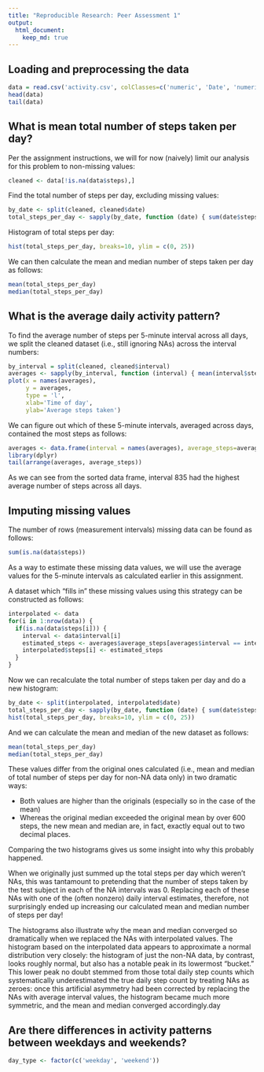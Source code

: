 ```yaml
---
title: "Reproducible Research: Peer Assessment 1"
output: 
  html_document:
    keep_md: true
---
```



## Loading and preprocessing the data

```R
data = read.csv('activity.csv', colClasses=c('numeric', 'Date', 'numeric'))
head(data)
tail(data)
```


## What is mean total number of steps taken per day?

Per the assignment instructions, we will for now (naively) limit our analysis for this
problem to non-missing values:

```R
cleaned <- data[!is.na(data$steps),]
```

Find the total number of steps per day, excluding missing values:

```R
by_date <- split(cleaned, cleaned$date)
total_steps_per_day <- sapply(by_date, function (date) { sum(date$steps) })
```

Histogram of total steps per day:

```R
hist(total_steps_per_day, breaks=10, ylim = c(0, 25))
```

We can then calculate the mean and median number of steps taken per day as follows:

```R
mean(total_steps_per_day)
median(total_steps_per_day)
```


## What is the average daily activity pattern?

To find the average number of steps per 5-minute interval across all days, we split the
cleaned dataset (i.e., still ignoring NAs) across the interval numbers:

```R
by_interval = split(cleaned, cleaned$interval)
averages <- sapply(by_interval, function (interval) { mean(interval$steps) })
plot(x = names(averages),
     y = averages,
     type = 'l',
     xlab='Time of day',
     ylab='Average steps taken')
```

We can figure out which of these 5-minute intervals, averaged across days, contained the
most steps as follows:

```R
averages <- data.frame(interval = names(averages), average_steps=averages)
library(dplyr)
tail(arrange(averages, average_steps))
```

As we can see from the sorted data frame, interval 835 had the highest average number of
steps across all days.


## Imputing missing values

The number of rows (measurement intervals) missing data can be found as follows:

```R
sum(is.na(data$steps))
```

As a way to estimate these missing data values, we will use the average values for the
5-minute intervals as calculated earlier in this assignment.

A dataset which "fills in" these missing values using this strategy can be constructed as
follows:

```R
interpolated <- data
for(i in 1:nrow(data)) {
  if(is.na(data$steps[i])) {
    interval <- data$interval[i]
    estimated_steps <- averages$average_steps[averages$interval == interval]
    interpolated$steps[i] <- estimated_steps
  }
}
```

Now we can recalculate the total number of steps taken per day and do a new histogram:

```R
by_date <- split(interpolated, interpolated$date)
total_steps_per_day <- sapply(by_date, function (date) { sum(date$steps) })
hist(total_steps_per_day, breaks=10, ylim = c(0, 25))

```

And we can calculate the mean and median of the new dataset as follows:

```R
mean(total_steps_per_day)
median(total_steps_per_day)
```

These values differ from the original ones calculated (i.e., mean and median of total number of steps per day for non-NA data only) in two dramatic ways:

- Both values are higher than the originals (especially so in the case of the mean)
- Whereas the original median exceeded the original mean by over 600 steps, the new
  mean and median are, in fact, exactly equal out to two decimal places.

Comparing the two histograms gives us some insight into why this probably happened.

When we originally just summed up the total steps per day which weren't NAs, this was
tantamount to pretending that the number of steps taken by the test subject in each of
the NA intervals was 0.  Replacing each of these NAs with one of the (often nonzero)
daily interval estimates, therefore, not surprisingly ended up increasing our calculated
mean and median number of steps per day!

The histograms also illustrate why the mean and median converged so dramatically when we
replaced the NAs with interpolated values.  The histogram based on the interpolated data
appears to approximate a normal distribution very closely:  the histogram of just the
non-NA data, by contrast, looks roughly normal, but also has a notable peak in its
lowermost "bucket."  This lower peak no doubt stemmed from those total daily step
counts which systematically underestimated the true daily step count by treating NAs as
zeroes:  once this artificial asymmetry had been corrected by replacing the NAs with
average interval values, the histogram became much more symmetric, and the mean and
median converged accordingly.day


## Are there differences in activity patterns between weekdays and weekends?

```R
day_type <- factor(c('weekday', 'weekend')) 
```
